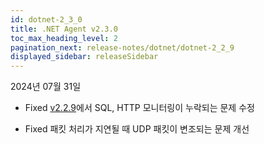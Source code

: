 ```yaml
---
id: dotnet-2_3_0
title: .NET Agent v2.3.0
toc_max_heading_level: 2
pagination_next: release-notes/dotnet/dotnet-2_2_9
displayed_sidebar: releaseSidebar
---
```


2024년 07월 31일

- <Status priority='0'>Fixed</Status> [v2.2.9](dotnet-2_2_9)에서 SQL, HTTP 모니터링이 누락되는 문제 수정

- <Status priority='0'>Fixed</Status> 패킷 처리가 지연될 때 UDP 패킷이 변조되는 문제 개선


<DownloadAgent />